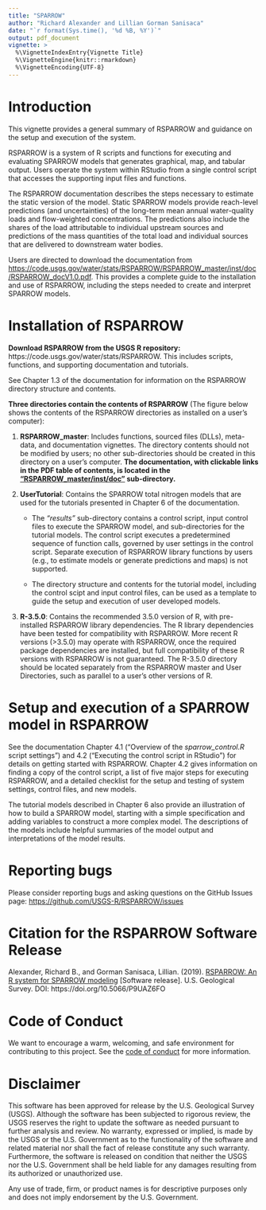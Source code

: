 ```yaml
---
title: "SPARROW"
author: "Richard Alexander and Lillian Gorman Sanisaca"
date: "`r format(Sys.time(), '%d %B, %Y')`"
output: pdf_document
vignette: >
  %\VignetteIndexEntry{Vignette Title}
  %\VignetteEngine{knitr::rmarkdown}
  %\VignetteEncoding{UTF-8}
---
```


# Introduction

This vignette provides a general summary of RSPARROW and guidance on the setup and execution of the system. 

RSPARROW is a system of R scripts and functions for executing and evaluating SPARROW models that generates graphical, map, and tabular output. Users operate the system within RStudio from a single control script that accesses the supporting input files and functions.

The RSPARROW documentation describes the steps necessary to estimate the static version of the model. Static SPARROW models provide reach-level predictions (and uncertainties) of the long-term mean annual water-quality loads and flow-weighted concentrations. The predictions also include the shares of the load attributable to individual upstream sources and predictions of the mass quantities of the total load and individual sources that are delivered to downstream water bodies.

Users are directed to download the documentation from <https://code.usgs.gov/water/stats/RSPARROW/RSPARROW_master/inst/doc/RSPARROW_docV1.0.pdf>. This provides a complete guide to the installation and use of RSPARROW, including the steps needed to create and interpret SPARROW models. 


# Installation of RSPARROW

**Download RSPARROW from the USGS R repository:**  https://code.usgs.gov/water/stats/RSPARROW. This includes scripts, functions, and supporting documentation and tutorials.  

See Chapter 1.3 of the documentation for information on the RSPARROW directory structure and contents.  

**Three directories contain the contents of RSPARROW** (The figure below shows the contents of the RSPARROW directories as installed on a user's computer):

1. **RSPARROW_master**:  Includes functions, sourced files (DLLs), meta-data, and documentation vignettes. The directory contents should not be modified by users; no other sub-directories should be created in this directory on a user's computer. **The documentation, with clickable links in the PDF table of contents, is located in the ["RSPARROW_master/inst/doc"](https://code.usgs.gov/water/stats/RSPARROW/RSPARROW_master/inst/doc/RSPARROW_v1.0.pdf) sub-directory.** 

2. **UserTutorial**:  Contains the SPARROW total nitrogen models that are used for the tutorials presented in Chapter 6 of the documentation. 

    * The *"results"* sub-directory contains a control script, input control files to execute the SPARROW model, and sub-directories for the tutorial models. The control script executes a predetermined sequence of function calls, governed by user settings in the control script. Separate execution of RSPARROW library functions by users (e.g., to estimate models or generate predictions and maps) is not supported. 
    
    * The directory structure and contents for the tutorial model, including the control scipt and input control files, can be used as a template to guide the setup and execution of user developed models.  

3. **R-3.5.0**:  Contains the recommended 3.5.0 version of R, with pre-installed RSPARROW library dependencies. The R library dependencies have been tested for compatibility with RSPARROW. More recent R versions (>3.5.0) may operate with RSPARROW, once the required package dependencies are installed, but full compatibility of these R versions with RSPARROW is not guaranteed. The R-3.5.0 directory should be located separately from the RSPARROW master and User Directories, such as parallel to a user's other versions of R.



# Setup and execution of a SPARROW model in RSPARROW

See the documentation Chapter 4.1 ("Overview of the *sparrow_control.R* script settings") and 4.2 ("Executing the control script in RStudio") for details on getting started with RSPARROW. Chapter 4.2 gives information on finding a copy of the control script, a list of five major steps for executing RSPARROW, and a detailed checklist for the setup and testing of system settings, control files, and new models. 

The tutorial models described in Chapter 6 also provide an illustration of how to build a SPARROW model, starting with a simple specification and adding variables to construct a more complex model. The descriptions of the models include helpful summaries of the model output and interpretations of the model results. 


# Reporting bugs

Please consider reporting bugs and asking questions on the GitHub Issues page: <https://github.com/USGS-R/RSPARROW/issues>


# Citation for the RSPARROW Software Release

Alexander, Richard B., and Gorman Sanisaca, Lillian. (2019). [RSPARROW: An R system for SPARROW modeling](https://code.usgs.gov/water/stats/RSPARROW) [Software release]. U.S. Geological Survey. DOI: https://doi.org/10.5066/P9UAZ6FO 


# Code of Conduct

We want to encourage a warm, welcoming, and safe environment for contributing to this project. See the [code of conduct](https://github.com/USGS-R/toxEval/blob/master/CONDUCT.md) for more information.


# Disclaimer

This software has been approved for release by the U.S. Geological Survey (USGS). Although the software has been subjected to rigorous review, the USGS reserves the right to update the software as needed pursuant to further analysis and review. No warranty, expressed or implied, is made by the USGS or the U.S. Government as to the functionality of the software and related material nor shall the fact of release constitute any such warranty. Furthermore, the software is released on condition that neither the USGS nor the U.S. Government shall be held liable for any damages resulting from its authorized or unauthorized use.

Any use of trade, firm, or product names is for descriptive purposes only and does not imply endorsement by the U.S. Government. 

